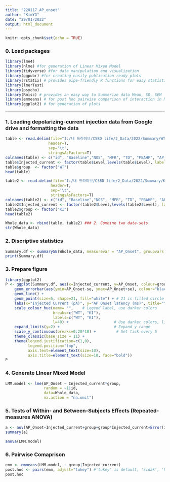 ```yaml
---
title: "220117_AP_onset"
author: "KimYG"
date: "29/01/2022"
output: html_document
---
```


```r
knitr::opts_chunk$set(echo = TRUE)
```

### 0. Load packages
```r
library(lme4)
library(nlme) #for generation of Linear Mixed Model
library(tidyverse) #for data manipulation and visualization
library(ggpubr) #for creating easily publication ready plots
library(rstatix) # provides pipe-friendly R functions for easy statistical analyses
library(lmerTest)
library(psycho)
library(Rmisc) # provides an easy way to Summerize data Mean, SD, SEM
library(emmeans) # for post hoc pairwise comparison of interaction in Mixed Effects Model
library(ggplot2) # for generation of plots
```
---------
### 1. Loading depolarizing-current injection data from Google drive and formatting the data
```r
table <- read.delim(file="I:/내 드라이브/CSBD life/2_Data/2022/Summary/WT/Depol.txt",
                   header=T,
                   sep='\t',
                   stringsAsFactors=T)
colnames(table) <- c("id", "Baseline","NOS", "MFR", "TD", "PBAHP", "AP_Onset", "Level")
table$Injected_current <- factor(table$Level,levels(table$Level), label= c(1:12)*50)
table$group  <- factor("WT")
head(table)
```


```r
table2 <- read.delim(file="I:/내 드라이브/CSBD life/2_Data/2022/Summary/KI/Depol.txt", 
                    header=T,
                    sep='\t',
                    stringsAsFactors=T)
colnames(table2) <- c("id", "Baseline","NOS", "MFR", "TD", "PBAHP", "AP_Onset", "Level" )
table2$Injected_current <- factor(table2$Level,levels(table2$Level), label= c(1:12)*50)
table2$group <- factor("KI")
head(table2)
```

```r
Whole_data <- rbind(table, table2) ### 2. Combine two data-sets
str(Whole_data)
```

### 2. Discriptive statistics
```r
Summary.df <- summarySE(Whole_data, measurevar = "AP_Onset", groupvars = c("Injected_current", "group"), na.rm = T) #Summerize data Mean, SD, SEM 
print(Summary.df)
```
### 3. Prepare figure
```r
library(ggplot2)
P <- ggplot(Summary.df, aes(x=Injected_current, y=AP_Onset, colour=group, group=group)) + 
    geom_errorbar(aes(ymin=AP_Onset-se, ymax=AP_Onset+se), colour="black", width=.2) +
    geom_line() +
    geom_point(size=5, shape=21, fill="white") + # 21 is filled circle
    labs(x="Injected Current (pA)", y="AP Onset latency (ms)", title="") + #Add axis titles
    scale_colour_hue(name= "",    # Legend label, use darker colors
                     breaks=c("WT", "KI"),
                     labels=c("WT", "KI"),
                     l=40) +                    # Use darker colors, lightness=40
    expand_limits(y=2) +                        # Expand y range
    scale_y_continuous(breaks=0:20*10) +         # Set tick every 5
    theme_classic(base_size = 11) +
    theme(legend.justification=c(1,0),
          legend.position="top",
          axis.text=element_text(size=10),
          axis.title=element_text(size=18, face="bold"))               # Position legend in up right
P
```
### 4. Generate LInear Mixed Model
```r
LMM.model <- lme(AP_Onset ~ Injected_current*group, 
                 random = ~1|id, 
                 data=Whole_data, 
                 na.action = "na.omit")
```
### 5. Tests of Within- and Between-Subjects Effects (Repeated-measures ANOVA) 
```r
a <- aov(AP_Onset~Injected_current+group+group*Injected_current+Error(id), data=Whole_data)
summary(a)
```
```r
anova(LMM.model)
```
### 6. Pairwise Comaprison 
```r
emm <- emmeans(LMM.model, ~ group|Injected_current)
post.hoc <- pairs(emm, adjust="tukey") #'tukey' is default, 'sidak', 'holm'
post.hoc
```